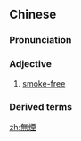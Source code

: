 {{also|无烟}}
==Chinese==
{{zh-forms|s=无烟|t2=無菸}}

===Pronunciation===
{{zh-pron
|m=wúyān
|c=mou4 jin1
|h=pfs=mo-yên
|mn=bô-ian
|cat=a
}}

===Adjective===
{{zh-adj}}

# {{lb|zh|attributive}} [[smoke-free]]

===Derived terms===
{{zh-der|無煙區}}

[[zh:無煙]]